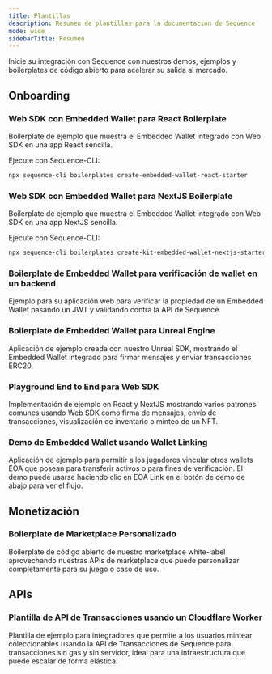 ```yaml
---
title: Plantillas
description: Resumen de plantillas para la documentación de Sequence
mode: wide
sidebarTitle: Resumen
---
```


Inicie su integración con Sequence con nuestros demos, ejemplos y boilerplates de código abierto para acelerar su salida al mercado.

## Onboarding

### Web SDK con Embedded Wallet para React Boilerplate
Boilerplate de ejemplo que muestra el Embedded Wallet integrado con Web SDK en una app React sencilla.

Ejecute con Sequence-CLI:

```bash
npx sequence-cli boilerplates create-embedded-wallet-react-starter
```

<CardGroup cols={2}>
  <Card title="Repositorio" icon="github" href="https://github.com/0xsequence-demos/kit-embedded-wallet-react-boilerplate" horizontal />

  <Card title="Demo" icon="globe" href="https://kit-embedded-wallet-react-boilerplate.pages.dev/" horizontal />
</CardGroup>

### Web SDK con Embedded Wallet para NextJS Boilerplate
Boilerplate de ejemplo que muestra el Embedded Wallet integrado con Web SDK en una app NextJS sencilla.

Ejecute con Sequence-CLI:

```bash
npx sequence-cli boilerplates create-kit-embedded-wallet-nextjs-starter
```

<CardGroup cols={2}>
  <Card title="Repositorio" icon="github" href="https://github.com/0xsequence-demos/kit-embedded-wallet-nextjs-boilerplate" horizontal />

  <Card title="Demo" icon="globe" href="https://kit-embedded-wallet-nextjs-boilerplate.pages.dev/" horizontal />
</CardGroup>

### Boilerplate de Embedded Wallet para verificación de wallet en un backend
Ejemplo para su aplicación web para verificar la propiedad de un Embedded Wallet pasando un JWT y validando contra la API de Sequence.

<Card title="Repositorio" icon="github" href="https://github.com/0xsequence-demos/embedded-wallet-verify-session" horizontal />

### Boilerplate de Embedded Wallet para Unreal Engine
Aplicación de ejemplo creada con nuestro Unreal SDK, mostrando el Embedded Wallet integrado para firmar mensajes y enviar transacciones ERC20.

<Card title="Repositorio" icon="github" href="https://github.com/0xsequence/unreal-embedded-wallet-boilerplate" horizontal />

### Playground End to End para Web SDK
Implementación de ejemplo en React y NextJS mostrando varios patrones comunes usando Web SDK como firma de mensajes, envío de transacciones, visualización de inventario o minteo de un NFT.

<CardGroup cols={2}>
  <Card title="Repositorio" icon="github" href="https://github.com/0xsequence/kit/tree/master/examples" horizontal />

  <Card title="Demo" icon="globe" href="https://0xsequence.github.io/kit/" horizontal />
</CardGroup>

### Demo de Embedded Wallet usando Wallet Linking
Aplicación de ejemplo para permitir a los jugadores vincular otros wallets EOA que posean para transferir activos o para fines de verificación. El demo puede usarse haciendo clic en EOA Link en el botón de demo de abajo para ver el flujo.

<CardGroup cols={2}>
  <Card title="Repositorio" icon="github" href="https://github.com/0xsequence-demos/demo-waas-wallet-link" horizontal />

  <Card title="Demo" icon="globe" href="https://0xsequence.github.io/demo-waas-auth/" horizontal />
</CardGroup>

## Monetización

### Boilerplate de Marketplace Personalizado
Boilerplate de código abierto de nuestro marketplace white-label aprovechando nuestras APIs de marketplace que puede personalizar completamente para su juego o caso de uso.

<CardGroup cols={2}>
  <Card title="Repositorio" icon="github" href="https://github.com/0xsequence/marketplace-boilerplate" horizontal />

  <Card title="Demo" icon="globe" href="https://impressive-beaver-41204.sequence.market/" horizontal />
</CardGroup>

## APIs

### Plantilla de API de Transacciones usando un Cloudflare Worker
Plantilla de ejemplo para integradores que permite a los usuarios mintear coleccionables usando la API de Transacciones de Sequence para transacciones sin gas y sin servidor, ideal para una infraestructura que puede escalar de forma elástica.

<Card title="Repositorio" icon="github" href="https://github.com/0xsequence-demos/template-cloudflare-worker-sequence-transactions-api" horizontal />